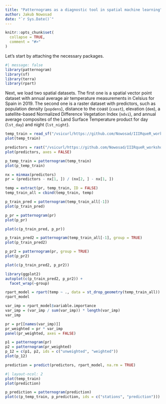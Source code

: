 ```yaml
---
title: "Patternograms as a diagnostic tool in spatial machine learning"
author: Jakub Nowosad
date: "`r Sys.Date()`"
---
```


```r
knitr::opts_chunk$set(
  collapse = TRUE,
  comment = "#>"
)
```

Let's start by attaching the necessary packages.

```r
#| message: false
library(patternogram)
library(sf)
library(terra)
library(rpart)
```

<!-- intro -->

Next, we load two spatial datasets.
The first one is a spatial vector point dataset with annual average air temperature measurements in Celsius for Spain in 2019.
The second one is a raster dataset with predictors, such as population density (`popdens`), distance to the coast (`coast`), elevation (`dem`), a satellite-based Normalized Difference Vegetation Index (`ndvi`), and annual average composites of the Land Surface Temperature product for day (`lst_day`) and night (`lst_night`).

```r
temp_train = read_sf("/vsicurl/https://github.com/Nowosad/IIIRqueR_workshop_materials/raw/refs/heads/main/data/temp_train.gpkg")
plot(temp_train)

predictors = rast("/vsicurl/https://github.com/Nowosad/IIIRqueR_workshop_materials/raw/refs/heads/main/data/predictors.tif")
plot(predictors, axes = FALSE)
```

```r
p_temp_train = patternogram(temp_train)
plot(p_temp_train)
```


```r
nx = minmax(predictors)    
pr = (predictors - nx[1, ]) / (nx[2, ] - nx[1, ])
```

```r
temp = extract(pr, temp_train, ID = FALSE)
temp_train_all = cbind(temp_train, temp)
```

```r
p_train_pred = patternogram(temp_train_all[-1])
plot(p_train_pred)
```

```r
p_pr = patternogram(pr)
plot(p_pr)
```

```r
plot(c(p_train_pred, p_pr))
```


```r
p_train_pred2 = patternogram(temp_train_all[-1], group = TRUE)
plot(p_train_pred2)
```

```r
p_pr2 = patternogram(pr, group = TRUE)
plot(p_pr2)
```

```r
plot(c(p_train_pred2, p_pr2))
```

```r
library(ggplot2)
autoplot(c(p_train_pred2, p_pr2)) + 
  facet_wrap(~group)
```

```r
rpart_model = rpart(temp ~ ., data = st_drop_geometry(temp_train_all))
rpart_model
```

```r
var_imp = rpart_model$variable.importance
var_imp = (var_imp / sum(var_imp)) * length(var_imp)
var_imp
```

```r
pr = pr[[names(var_imp)]]
pr_weighted = pr * var_imp
panel(pr_weighted, axes = FALSE)
```

```r
p1 = patternogram(pr)
p2 = patternogram(pr_weighted)
p_12 = c(p1, p2, ids = c("unweighted", "weighted"))
plot(p_12)
```

```r
prediction = predict(predictors, rpart_model, na.rm = TRUE)
```

```r
#| layout-ncol: 2
plot(temp_train)
plot(prediction)
```

```r
p_prediction = patternogram(prediction)
plot(c(p_temp_train, p_prediction, ids = c("stations", "prediction")))
```
